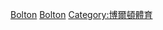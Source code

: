 [[Category:大曼徹斯特郡足球俱樂部|Bolton]]
[[Category:依英格蘭城市劃分的足球俱樂部|Bolton]]
[[Category:博爾頓體育|Category:博爾頓體育]]